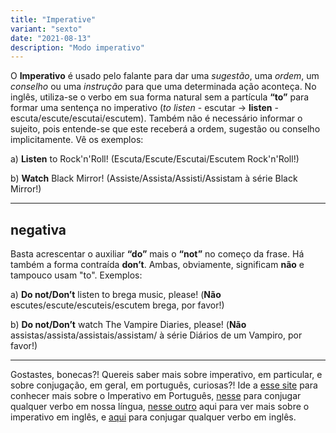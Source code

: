 ```yaml
---
title: "Imperative"
variant: "sexto"
date: "2021-08-13"
description: "Modo imperativo"
---
```


O **Imperativo** é usado pelo falante para dar uma _sugestão_, uma _ordem_, um _conselho_ ou uma _instrução_ para que uma determinada ação aconteça. No inglês, utiliza-se o verbo em sua forma natural sem a partícula **“to”** para formar uma sentença no imperativo (_to listen_ - escutar → **listen** - escuta/escute/escutai/escutem). Também não é necessário informar o sujeito, pois entende-se que este receberá a ordem, sugestão ou conselho implicitamente. Vê os exemplos:

a) **Listen** to Rock'n'Roll! (Escuta/Escute/Escutai/Escutem Rock'n'Roll!)

b) **Watch** Black Mirror! (Assiste/Assista/Assisti/Assistam à série Black Mirror!)

<hr />

## negativa

Basta acrescentar o auxiliar **“do”** mais o **“not”** no começo da frase. Há também a forma contraída **don’t**. Ambas, obviamente, significam **não** e tampouco usam "to". Exemplos:

a) **Do not/Don’t** listen to brega music, please! (**Não** escutes/escute/escuteis/escutem brega, por favor!)

b) **Do not/Don’t** watch The Vampire Diaries, please! (**Não** assistas/assista/assistais/assistam/ à série Diários de um Vampiro, por favor!)

<hr />

Gostastes, bonecas?! Quereis saber mais sobre imperativo, em particular, e sobre conjugação, em geral, em português, curiosas?! Ide a <a className="btn" href="https://www.conjugacao.com.br/verbos-no-imperativo/">esse site</a> para conhecer mais sobre o Imperativo em Português, <a className="btn" href="https://www.conjugacao.com.br">nesse</a> para conjugar qualquer verbo em nossa língua, <a className="btn" href="https://www.wizard.com.br/idiomas/aprenda-a-usar-o-imperativo-em-ingles/">nesse outro</a> aqui para ver mais sobre o imperativo em inglês, e <a className="btn" href="https://conjugator.reverso.net/conjugation-english.html">aqui</a> para conjugar qualquer verbo em inglês.
